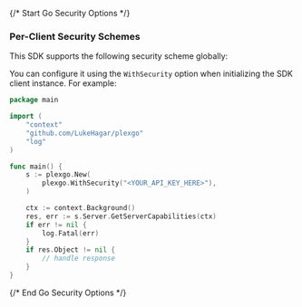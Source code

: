 {/* Start Go Security Options */}
### Per-Client Security Schemes

This SDK supports the following security scheme globally:



You can configure it using the `WithSecurity` option when initializing the SDK client instance. For example:
```go
package main

import (
	"context"
	"github.com/LukeHagar/plexgo"
	"log"
)

func main() {
	s := plexgo.New(
		plexgo.WithSecurity("<YOUR_API_KEY_HERE>"),
	)

	ctx := context.Background()
	res, err := s.Server.GetServerCapabilities(ctx)
	if err != nil {
		log.Fatal(err)
	}
	if res.Object != nil {
		// handle response
	}
}

```
{/* End Go Security Options */}
